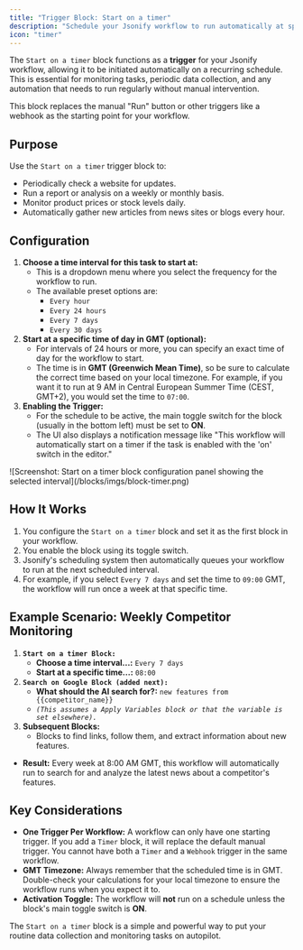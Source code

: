 ```yaml
---
title: "Trigger Block: Start on a timer"
description: "Schedule your Jsonify workflow to run automatically at specific time intervals."
icon: "timer"
---
```


The `Start on a timer` block functions as a **trigger** for your Jsonify workflow, allowing it to be initiated automatically on a recurring schedule. This is essential for monitoring tasks, periodic data collection, and any automation that needs to run regularly without manual intervention.

This block replaces the manual "Run" button or other triggers like a webhook as the starting point for your workflow.

## Purpose

Use the `Start on a timer` trigger block to:

- Periodically check a website for updates.
- Run a report or analysis on a weekly or monthly basis.
- Monitor product prices or stock levels daily.
- Automatically gather new articles from news sites or blogs every hour.

## Configuration

1. **Choose a time interval for this task to start at:**
   - This is a dropdown menu where you select the frequency for the workflow to run.
   - The available preset options are:
     - `Every hour`
     - `Every 24 hours`
     - `Every 7 days`
     - `Every 30 days`
2. **Start at a specific time of day in GMT (optional):**
   - For intervals of 24 hours or more, you can specify an exact time of day for the workflow to start.
   - The time is in **GMT (Greenwich Mean Time)**, so be sure to calculate the correct time based on your local timezone. For example, if you want it to run at 9 AM in Central European Summer Time (CEST, GMT\+2), you would set the time to `07:00`.
3. **Enabling the Trigger:**
   - For the schedule to be active, the main toggle switch for the block (usually in the bottom left) must be set to **ON**.
   - The UI also displays a notification message like "This workflow will automatically start on a timer if the task is enabled with the 'on' switch in the editor."

<Frame caption="Screenshot: Start on a timer block configuration panel showing the selected interval">
  ![Screenshot: Start on a timer block configuration panel showing the selected interval](/blocks/imgs/block-timer.png)
</Frame>

## How It Works

1. You configure the `Start on a timer` block and set it as the first block in your workflow.
2. You enable the block using its toggle switch.
3. Jsonify's scheduling system then automatically queues your workflow to run at the next scheduled interval.
4. For example, if you select `Every 7 days` and set the time to `09:00` GMT, the workflow will run once a week at that specific time.

## Example Scenario: Weekly Competitor Monitoring

1. **`Start on a timer Block:`**
   - **Choose a time interval...:** `Every 7 days`
   - **Start at a specific time...:** `08:00`
2. **`Search on Google Block (added next):`**
   - **What should the AI search for?:** `new features from {{competitor_name}}`
   - _`(This assumes a Apply Variables block or that the variable is set elsewhere).`_
3. **Subsequent Blocks:**
   - Blocks to find links, follow them, and extract information about new features.

- **Result:** Every week at 8:00 AM GMT, this workflow will automatically run to search for and analyze the latest news about a competitor's features.

## Key Considerations

- **One Trigger Per Workflow:** A workflow can only have one starting trigger. If you add a `Timer` block, it will replace the default manual trigger. You cannot have both a `Timer` and a `Webhook` trigger in the same workflow.
- **GMT Timezone:** Always remember that the scheduled time is in GMT. Double-check your calculations for your local timezone to ensure the workflow runs when you expect it to.
- **Activation Toggle:** The workflow will **not** run on a schedule unless the block's main toggle switch is **ON**.

The `Start on a timer` block is a simple and powerful way to put your routine data collection and monitoring tasks on autopilot.